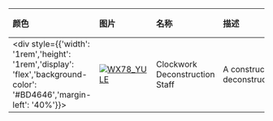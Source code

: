 | 颜色                                                                                                                        | 图片                                                                                                                                                                 | 名称                    | 描述                                                              | 收集             | 品质    | 交易 |
| :-------------------------------------------------------------------------------------------------------------------------- | :------------------------------------------------------------------------------------------------------------------------------------------------------------------- | :---------------------- | :---------------------------------------------------------------- | :--------------- | :------ | :--- |
| <div style={{'width': '1rem','height': '1rem','display': 'flex','background-color': '#BD4646','margin-left': '40%'}}></div> | [![WX78_YULE](https://items.kleientertainment.com/images/DST/GREENSTAFF_CLOCKWORK/small)](https://items.kleientertainment.com/images/DST/GREENSTAFF_CLOCKWORK/small)                                                   | Clockwork Deconstruction Staff            | A construct of deconstruction.                                                                                                                                                                                                                                                                                                             | Year of the Carrat Collection   | Elegant                  | 否   |
